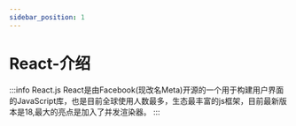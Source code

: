 ```yaml
---
sidebar_position: 1
---
```


# React-介绍


:::info React.js
React是由Facebook(现改名Meta)开源的一个用于构建用户界面的JavaScript库，也是目前全球使用人数最多，生态最丰富的js框架，目前最新版本是18,最大的亮点是加入了并发渲染器。
:::